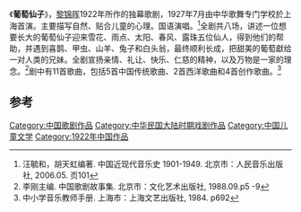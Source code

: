 《'''葡萄仙子'''》，[[黎锦晖|黎锦晖]]1922年所作的独幕歌剧，1927年7月由中华歌舞专门学校於上海首演。主要描写自然、贴合儿童的心理。国语演唱。<ref>汪毓和，胡天虹编著. 中国近现代音乐史 1901-1949. 北京市：人民音乐出版社, 2006.05. 页101</ref>全剧共八场，讲述一位想要长大的葡萄仙子迎来雪花、雨点、太阳、春风、露珠五位仙人，得到他们的帮助，并遇到喜鹊、甲虫、山羊、兔子和白头翁，最终顺利长成，把甜美的葡萄獻给一对人类的兄妹。全剧宣扬亲情、礼让、快乐、仁慈的精神，以及万物是一家的理念。<ref>李刚主编. 中国歌剧故事集. 北京市：文化艺术出版社, 1988.09.p5 -9</ref>剧中有11首歌曲，包括5首中国传统歌曲、2首西洋歌曲和4首创作歌曲。<ref>中小学音乐教师手册. 上海市：上海文艺出版社, 1984. p692</ref>

==参考==
{{reflist}}

[[Category:中国歌剧作品|Category:中国歌剧作品]]
[[Category:中华民国大陆时期戏剧作品|Category:中华民国大陆时期戏剧作品]]
[[Category:中国儿童文学|Category:中国儿童文学]]
[[Category:1922年中国作品|Category:1922年中国作品]]